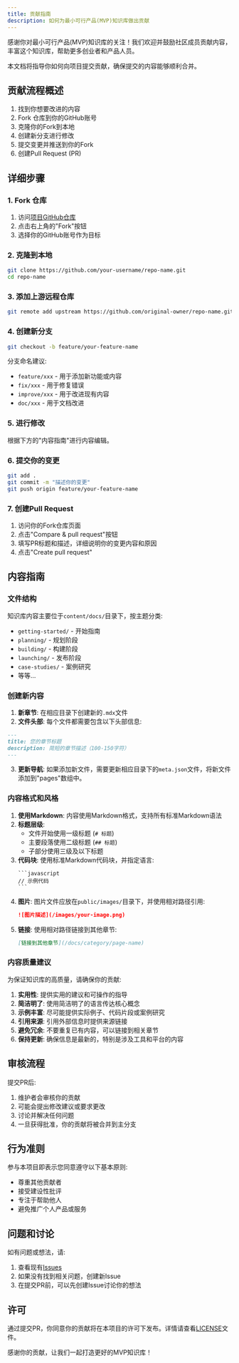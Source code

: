 ```yaml
---
title: 贡献指南
description: 如何为最小可行产品(MVP)知识库做出贡献
---
```



感谢你对最小可行产品(MVP)知识库的关注！我们欢迎并鼓励社区成员贡献内容，丰富这个知识库，帮助更多创业者和产品人员。

本文档将指导你如何向项目提交贡献，确保提交的内容能够顺利合并。

## 贡献流程概述

1. 找到你想要改进的内容
2. Fork 仓库到你的GitHub账号
3. 克隆你的Fork到本地
4. 创建新分支进行修改
5. 提交变更并推送到你的Fork
6. 创建Pull Request (PR)

## 详细步骤

### 1. Fork 仓库

1. 访问[项目GitHub仓库](https://github.com/hackathonweekly/01MVP)
2. 点击右上角的"Fork"按钮
3. 选择你的GitHub账号作为目标

### 2. 克隆到本地

```bash
git clone https://github.com/your-username/repo-name.git
cd repo-name
```

### 3. 添加上游远程仓库

```bash
git remote add upstream https://github.com/original-owner/repo-name.git
```

### 4. 创建新分支

```bash
git checkout -b feature/your-feature-name
```

分支命名建议:
- `feature/xxx` - 用于添加新功能或内容
- `fix/xxx` - 用于修复错误
- `improve/xxx` - 用于改进现有内容
- `doc/xxx` - 用于文档改进

### 5. 进行修改

根据下方的"内容指南"进行内容编辑。

### 6. 提交你的变更

```bash
git add .
git commit -m "描述你的变更"
git push origin feature/your-feature-name
```

### 7. 创建Pull Request

1. 访问你的Fork仓库页面
2. 点击"Compare & pull request"按钮
3. 填写PR标题和描述，详细说明你的变更内容和原因
4. 点击"Create pull request"

## 内容指南

### 文件结构

知识库内容主要位于`content/docs/`目录下，按主题分类:

- `getting-started/` - 开始指南
- `planning/` - 规划阶段
- `building/` - 构建阶段
- `launching/` - 发布阶段
- `case-studies/` - 案例研究
- 等等...

### 创建新内容

1. **新章节**: 在相应目录下创建新的`.mdx`文件
2. **文件头部**: 每个文件都需要包含以下头部信息:

```md
---
title: 您的章节标题
description: 简短的章节描述（100-150字符）
---
```

3. **更新导航**: 如果添加新文件，需要更新相应目录下的`meta.json`文件，将新文件添加到"pages"数组中。

### 内容格式和风格

1. **使用Markdown**: 内容使用Markdown格式，支持所有标准Markdown语法
2. **标题层级**: 
   - 文件开始使用一级标题 (`# 标题`)
   - 主要段落使用二级标题 (`## 标题`)
   - 子部分使用三级及以下标题
3. **代码块**: 使用标准Markdown代码块，并指定语言:
   ````
   ```javascript
   // 示例代码
   ```
   ````
4. **图片**: 图片文件应放在`public/images/`目录下，并使用相对路径引用:
   ```md
   ![图片描述](/images/your-image.png)
   ```
5. **链接**: 使用相对路径链接到其他章节:
   ```md
   [链接到其他章节](/docs/category/page-name)
   ```

### 内容质量建议

为保证知识库的高质量，请确保你的贡献:

1. **实用性**: 提供实用的建议和可操作的指导
2. **简洁明了**: 使用简洁明了的语言传达核心概念
3. **示例丰富**: 尽可能提供实际例子、代码片段或案例研究
4. **引用来源**: 引用外部信息时提供来源链接
5. **避免冗余**: 不要重复已有内容，可以链接到相关章节
6. **保持更新**: 确保信息是最新的，特别是涉及工具和平台的内容

## 审核流程

提交PR后:

1. 维护者会审核你的贡献
2. 可能会提出修改建议或要求更改
3. 讨论并解决任何问题
4. 一旦获得批准，你的贡献将被合并到主分支

## 行为准则

参与本项目即表示您同意遵守以下基本原则:

- 尊重其他贡献者
- 接受建设性批评
- 专注于帮助他人
- 避免推广个人产品或服务

## 问题和讨论

如有问题或想法，请:

1. 查看现有[Issues](https://github.com/hackathonweekly/01MVP/issues)
2. 如果没有找到相关问题，创建新Issue
3. 在提交PR前，可以先创建Issue讨论你的想法

## 许可

通过提交PR，你同意你的贡献将在本项目的许可下发布。详情请查看[LICENSE](LICENSE)文件。

感谢你的贡献，让我们一起打造更好的MVP知识库！ 